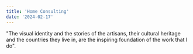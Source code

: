 ```yaml
---
title: 'Home Consulting'
date: '2024-02-17'
---
```

<div className="my-0 py-0 px-0 mx-0 bg-dvConsultingBg">
  <DivContainer classAddition="home-consulting-hero mb-0">
  <div className="home-consulting-hero-text">
    "The visual identity and the stories of the artisans, their cultural heritage and the countries they live in, are the inspiring foundation of the work that I do".
  <div className="text-center pt-4">
    <ReadMore
      href='/consulting' 
      linkText='Consulting'
    />
  </div>
  </div>
  </DivContainer>
</div>